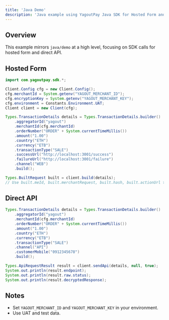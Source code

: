 ```yaml
---
title: 'Java Demo'
description: 'Java example using YagoutPay Java SDK for Hosted Form and API'
---
```


## Overview

This example mirrors `java/demo` at a high level, focusing on SDK calls for hosted form and direct API.

## Hosted Form

```java
import com.yagoutpay.sdk.*;

Client.Config cfg = new Client.Config();
cfg.merchantId = System.getenv("YAGOUT_MERCHANT_ID");
cfg.encryptionKey = System.getenv("YAGOUT_MERCHANT_KEY");
cfg.environment = Constants.Environment.UAT;
Client client = new Client(cfg);

Types.TransactionDetails details = Types.TransactionDetails.builder()
    .aggregatorId("yagout")
    .merchantId(cfg.merchantId)
    .orderNumber("ORDER" + System.currentTimeMillis())
    .amount("1.00")
    .country("ETH")
    .currency("ETB")
    .transactionType("SALE")
    .successUrl("http://localhost:3001/success")
    .failureUrl("http://localhost:3001/failure")
    .channel("WEB")
    .build();

Types.BuiltRequest built = client.build(details);
// Use built.meId, built.merchantRequest, built.hash, built.actionUrl to submit form
```

## Direct API

```java
Types.TransactionDetails details = Types.TransactionDetails.builder()
    .aggregatorId("yagout")
    .merchantId(cfg.merchantId)
    .orderNumber("ORDER" + System.currentTimeMillis())
    .amount("1.00")
    .country("ETH")
    .currency("ETB")
    .transactionType("SALE")
    .channel("API")
    .customerMobile("0912345678")
    .build();

Types.ApiRequestResult result = client.sendApi(details, null, true);
System.out.println(result.endpoint);
System.out.println(result.raw.status);
System.out.println(result.decryptedResponse);
```

## Notes

- Set `YAGOUT_MERCHANT_ID` and `YAGOUT_MERCHANT_KEY` in your environment.
- Use UAT and test data.
